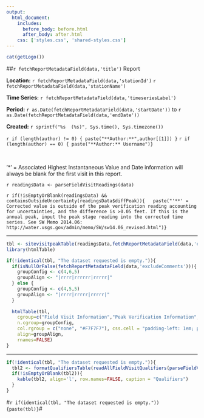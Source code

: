 ```yaml
---
output:
  html_document:
    includes:
      before_body: before.html
      after_body: after.html
    css: ['styles.css', 'shared-styles.css']
---
```

<div class="header">
<div>
<div class="header-logo">
```r
cat(getLogo())
```
</div>
<div class="header-title">
##`r fetchReportMetadataField(data,'title')` Report
</div>
</div>
<div class="header-labels">
<div class="header-col-left">
**Location:**  `r fetchReportMetadataField(data,'stationId')` `r fetchReportMetadataField(data,'stationName')`

**Time Series:** `r fetchReportMetadataField(data,'timeseriesLabel')`
</div>
<div class="header-col-right">
**Period:**  `r as.Date(fetchReportMetadataField(data,'startDate'))` to `r as.Date(fetchReportMetadataField(data,'endDate'))`

**Created:**  `r sprintf("%s  (%s)", Sys.time(), Sys.timezone())`

`r if (length(author) != 0) { paste("**Author:**",author[[1]]) }`
`r if (length(author) == 0) { paste("**Author:** Username")}`
</div>
</div>

&nbsp;

'*' = Associated Highest Instantaneous Value and Date information will always be blank for the first visit in this report.

`r readingsData <- parseFieldVisitReadings(data)`

`r if(!isEmptyOrBlank(readingsData) && containsOutsideUncertainty(readingsData$diffPeak)){
  paste("'**' = Corrected value is outside of the peak verification reading accounting for uncertainties, and the difference is >0.05 feet. If this is the annual peak, input the peak stage reading into the corrected time series. See SW Memo 2014.06: http://water.usgs.gov/admin/memo/SW/sw14.06_revised.html")}`
</div>

***

```r
tbl <- sitevisitpeakTable(readingsData,fetchReportMetadataField(data,'excludeComments'))
library(htmlTable)

if(!identical(tbl, "The dataset requested is empty.")){
  if(isNullOrFalse(fetchReportMetadataField(data,'excludeComments'))){
    groupConfig <- c(4,6,5)
    groupAlign <- "|rrrr|rrrrrr|rrrrr|"
  } else {
    groupConfig <- c(4,5,5)
    groupAlign <- "|rrrr|rrrrr|rrrrr|"
  }
  
  htmlTable(tbl, 
    cgroup=c("Field Visit Information","Peak Verification Information","*Associated Highest Instantaneous Value and Date"),
    n.cgroup=groupConfig,
    col.rgroup = c("none", "#F7F7F7"), css.cell = "padding-left: 1em; padding-right: 1em; padding-top:.5em;padding-bottom:.5em;",
    align=groupAlign,
    rnames=FALSE)
}

```

***

```r
if(!identical(tbl, "The dataset requested is empty.")){
  tbl2 <- formatQualifiersTable(readAllFieldVisitQualifiers(parseFieldVisitReadings(data)))
  if(!isEmptyOrBlank(tbl2)){
    kable(tbl2, align='l', row.names=FALSE, caption = "Qualifiers")
  }
}
```

#`r if(identical(tbl, "The dataset requested is empty.")) {paste(tbl)}`#
